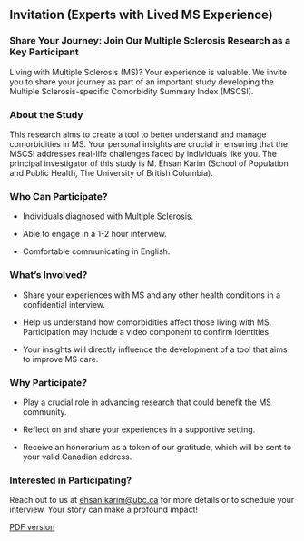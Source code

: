 ## Invitation (Experts with Lived MS Experience) {-}

### Share Your Journey: Join Our Multiple Sclerosis Research as a Key Participant {-}

Living with Multiple Sclerosis (MS)? Your experience is valuable. We invite you to share your journey as part of an important study developing the Multiple Sclerosis-specific Comorbidity Summary Index (MSCSI).

### About the Study

This research aims to create a tool to better understand and manage comorbidities in MS. Your personal insights are crucial in ensuring that the MSCSI addresses real-life challenges faced by individuals like you. The principal investigator of this study is M. Ehsan Karim (School of Population and Public Health, The University of British Columbia).

### Who Can Participate?

- Individuals diagnosed with Multiple Sclerosis.

- Able to engage in a 1-2 hour interview.

- Comfortable communicating in English.

### What’s Involved?

- Share your experiences with MS and any other health conditions in a confidential interview.

- Help us understand how comorbidities affect those living with MS. Participation may include a video component to confirm identities.

- Your insights will directly influence the development of a tool that aims to improve MS care.

### Why Participate?

- Play a crucial role in advancing research that could benefit the MS community.

- Reflect on and share your experiences in a supportive setting.

- Receive an honorarium as a token of our gratitude, which will be sent to your valid Canadian address.

### Interested in Participating?

Reach out to us at [ehsan.karim\@ubc.ca](mailto:ehsan.karim@ubc.ca) for more details or to schedule your interview. Your story can make a profound impact!

[PDF version](pdf/Advertisement for Experts with Lived MS Experience.pdf)